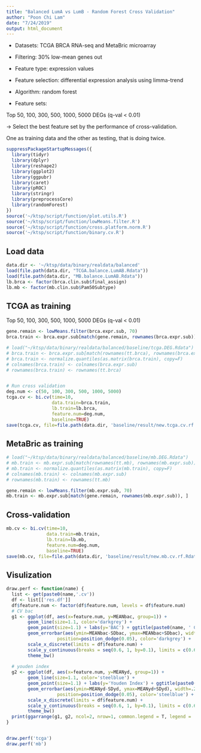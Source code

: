 ```yaml
---
title: "Balanced LumA vs LumB - Random Forest Cross Validation"
author: "Poon Chi Lam"
date: "7/24/2019"
output: html_document
---
```


- Datasets: TCGA BRCA RNA-seq and MetaBric microarray
- Filtering: 30% low-mean genes out
- Feature type: expression values
- Feature selection: differential expression analysis using limma-trend
- Algorithm: random forest

- Feature sets:

Top 50, 100, 300, 500, 1000, 5000 DEGs (q-val < 0.01)


-> Select the best feature set by the performance of cross-validation.


One as training data and the other as testing, that is doing twice.
```R
suppressPackageStartupMessages({
  library(tidyr)
  library(dplyr)
  library(reshape2)
  library(ggplot2)
  library(ggpubr)
  library(caret)
  library(pROC)
  library(stringr)
  library(preprocessCore)
  library(randomForest)
})
source('~/ktsp/script/function/plot.utils.R')
source('~/ktsp/script/function/lowMeans.filter.R')
source('~/ktsp/script/function/cross.platform.norm.R')
source('~/ktsp/script/function/binary.cv.R')
```


## Load data
```R
data.dir <- '~/ktsp/data/binary/realdata/balanced'
load(file.path(data.dir, "TCGA.balance.LumAB.Rdata"))
load(file.path(data.dir, "MB.balance.LumAB.Rdata"))
lb.brca <- factor(brca.clin.sub$final_assign)
lb.mb <- factor(mb.clin.sub$Pam50Subtype)
```



## TCGA as training
Top 50, 100, 300, 500, 1000, 5000 DEGs (q-val < 0.01)
```R
gene.remain <- lowMeans.filter(brca.expr.sub, 70)
brca.train <- brca.expr.sub[match(gene.remain, rownames(brca.expr.sub)), ]

# load("~/ktsp/data/binary/realdata/balanced/baseline/tcga.DEG.Rdata")
# brca.train <- brca.expr.sub[match(rownames(tt.brca), rownames(brca.expr.sub)),]
# brca.train <- normalize.quantiles(as.matrix(brca.train), copy=F)
# colnames(brca.train) <- colnames(brca.expr.sub)
# rownames(brca.train) <- rownames(tt.brca)


# Run cross validation
deg.num <- c(50, 100, 300, 500, 1000, 5000)
tcga.cv <- bi.cv(time=10, 
                 data.train=brca.train, 
                 lb.train=lb.brca, 
                 feature.num=deg.num, 
                 baseline=TRUE)
save(tcga.cv, file=file.path(data.dir, 'baseline/result/new.tcga.cv.rf.Rdata'))
```




## MetaBric as training

```R
# load("~/ktsp/data/binary/realdata/balanced/baseline/mb.DEG.Rdata")
# mb.train <- mb.expr.sub[match(rownames(tt.mb), rownames(mb.expr.sub)), ]
# mb.train <- normalize.quantiles(as.matrix(mb.train), copy=F)
# colnames(mb.train) <- colnames(mb.expr.sub)
# rownames(mb.train) <- rownames(tt.mb)

gene.remain <- lowMeans.filter(mb.expr.sub, 70)
mb.train <- mb.expr.sub[match(gene.remain, rownames(mb.expr.sub)), ]
```


## Cross-validation
```R
mb.cv <- bi.cv(time=10, 
               data.train=mb.train, 
               lb.train=lb.mb, 
               feature.num=deg.num, 
               baseline=TRUE)
save(mb.cv, file=file.path(data.dir, 'baseline/result/new.mb.cv.rf.Rdata'))
```


## Visulization
```R
draw.perf <- function(name) {
  list <- get(paste0(name,'.cv'))
  df <- list[['res.df']]
  df$feature.num <- factor(df$feature.num, levels = df$feature.num)
  # CV bac
  g1 <- ggplot(df, aes(x=feature.num, y=MEANbac, group=1)) + 
        geom_line(size=1.1, color='darkgrey') + 
        geom_point(size=1.1) + labs(y='BAC') + ggtitle(paste0(name, ' CV BAC')) +
        geom_errorbar(aes(ymin=MEANbac-SDbac, ymax=MEANbac+SDbac), width=.2,
                   position=position_dodge(0.05), color='darkgrey') +
        scale_x_discrete(limits = df$feature.num) +
        scale_y_continuous(breaks = seq(0.6, 1, by=0.1), limits = c(0.6,1)) +
        theme_bw()
  
  # youden index
  g2 <- ggplot(df, aes(x=feature.num, y=MEANyd, group=1)) + 
        geom_line(size=1.1, color='steelblue') + 
        geom_point(size=1.1) + labs(y='Youden Index') + ggtitle(paste0(name, ' CV Youden Index')) +
        geom_errorbar(aes(ymin=MEANyd-SDyd, ymax=MEANyd+SDyd), width=.2,
                   position=position_dodge(0.05), color='steelblue') +
        scale_x_discrete(limits = df$feature.num) +
        scale_y_continuous(breaks = seq(0.6, 1, by=0.1), limits = c(0.6,1)) +
        theme_bw()
  print(ggarrange(g1, g2, ncol=2, nrow=1, common.legend = T, legend = 'right'))
}


draw.perf('tcga')
draw.perf('mb')
```